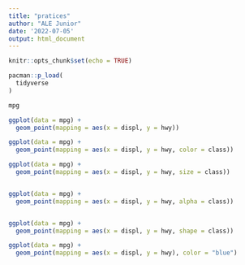 ```yaml
---
title: "pratices"
author: "ALE Junior"
date: '2022-07-05'
output: html_document
---
```


```r
knitr::opts_chunk$set(echo = TRUE)
```

```r
pacman::p_load(
  tidyverse
)
```

```r
mpg
```
```r
ggplot(data = mpg) + 
  geom_point(mapping = aes(x = displ, y = hwy))

```
```r
ggplot(data = mpg) + 
  geom_point(mapping = aes(x = displ, y = hwy, color = class))

ggplot(data = mpg) + 
  geom_point(mapping = aes(x = displ, y = hwy, size = class))


ggplot(data = mpg) + 
  geom_point(mapping = aes(x = displ, y = hwy, alpha = class))


ggplot(data = mpg) + 
  geom_point(mapping = aes(x = displ, y = hwy, shape = class))

ggplot(data = mpg) + 
  geom_point(mapping = aes(x = displ, y = hwy), color = "blue")


```







